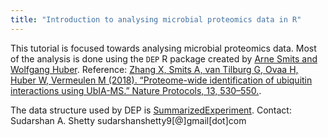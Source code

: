 ```yaml
---
title: "Introduction to analysing microbial proteomics data in R"
---
```



This tutorial is focused towards analysing microbial proteomics data. Most of the analysis is done using the `DEP` R package created by [Arne Smits and Wolfgang Huber](https://bioconductor.org/packages/devel/bioc/vignettes/DEP/inst/doc/DEP.html]). 
Reference: [Zhang X, Smits A, van Tilburg G, Ovaa H, Huber W, Vermeulen M (2018). “Proteome-wide identification of ubiquitin interactions using UbIA-MS.” Nature Protocols, 13, 530–550.](https://www.nature.com/articles/nprot.2017.147).  

The data structure used by DEP is [SummarizedExperiment](https://bioconductor.org/packages/release/bioc/html/SummarizedExperiment.html). 
Contact: Sudarshan A. Shetty sudarshanshetty9[@]gmail[dot]com  

